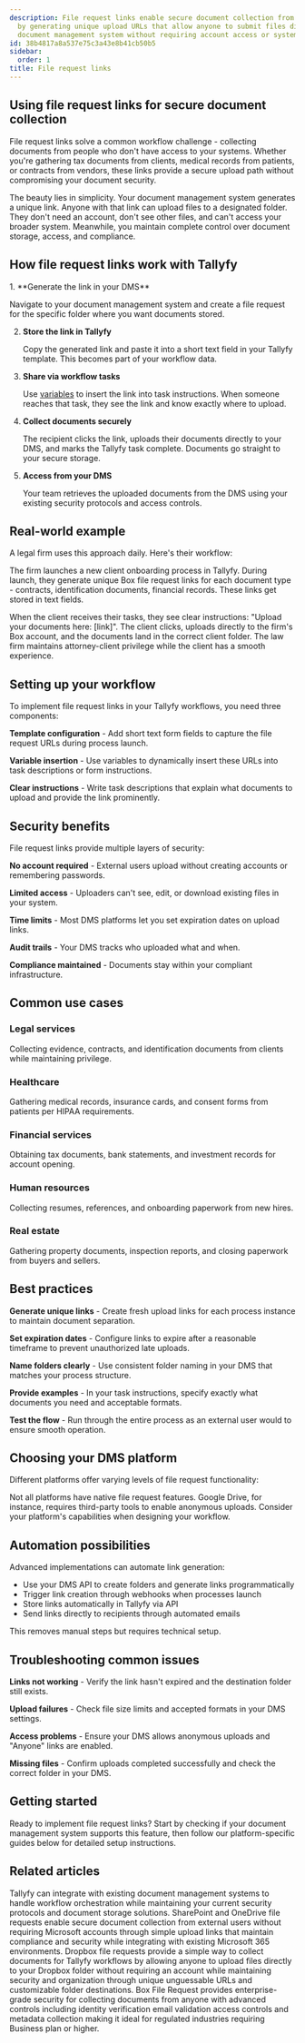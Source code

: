 ```yaml
---
description: File request links enable secure document collection from external users
  by generating unique upload URLs that allow anyone to submit files directly to your
  document management system without requiring account access or system permissions.
id: 38b4817a8a537e75c3a43e8b41cb50b5
sidebar:
  order: 1
title: File request links
---
```



## Using file request links for secure document collection

File request links solve a common workflow challenge - collecting documents from people who don't have access to your systems. Whether you're gathering tax documents from clients, medical records from patients, or contracts from vendors, these links provide a secure upload path without compromising your document security.

The beauty lies in simplicity. Your document management system generates a unique link. Anyone with that link can upload files to a designated folder. They don't need an account, don't see other files, and can't access your broader system. Meanwhile, you maintain complete control over document storage, access, and compliance.

## How file request links work with Tallyfy

<Steps>
1. **Generate the link in your DMS**
   
   Navigate to your document management system and create a file request for the specific folder where you want documents stored.

2. **Store the link in Tallyfy**
   
   Copy the generated link and paste it into a short text field in your Tallyfy template. This becomes part of your workflow data.

3. **Share via workflow tasks**
   
   Use [variables](mdc:products/pro/documenting/templates/variables/) to insert the link into task instructions. When someone reaches that task, they see the link and know exactly where to upload.

4. **Collect documents securely**
   
   The recipient clicks the link, uploads their documents directly to your DMS, and marks the Tallyfy task complete. Documents go straight to your secure storage.

5. **Access from your DMS**
   
   Your team retrieves the uploaded documents from the DMS using your existing security protocols and access controls.
</Steps>

## Real-world example

A legal firm uses this approach daily. Here's their workflow:

The firm launches a new client onboarding process in Tallyfy. During launch, they generate unique Box file request links for each document type - contracts, identification documents, financial records. These links get stored in text fields.

When the client receives their tasks, they see clear instructions: "Upload your documents here: [link]". The client clicks, uploads directly to the firm's Box account, and the documents land in the correct client folder. The law firm maintains attorney-client privilege while the client has a smooth experience.

## Setting up your workflow

To implement file request links in your Tallyfy workflows, you need three components:

**Template configuration** - Add short text form fields to capture the file request URLs during process launch.

**Variable insertion** - Use variables to dynamically insert these URLs into task descriptions or form instructions.

**Clear instructions** - Write task descriptions that explain what documents to upload and provide the link prominently.

## Security benefits

File request links provide multiple layers of security:

**No account required** - External users upload without creating accounts or remembering passwords.

**Limited access** - Uploaders can't see, edit, or download existing files in your system.

**Time limits** - Most DMS platforms let you set expiration dates on upload links.

**Audit trails** - Your DMS tracks who uploaded what and when.

**Compliance maintained** - Documents stay within your compliant infrastructure.

## Common use cases

### Legal services
Collecting evidence, contracts, and identification documents from clients while maintaining privilege.

### Healthcare
Gathering medical records, insurance cards, and consent forms from patients per HIPAA requirements.

### Financial services
Obtaining tax documents, bank statements, and investment records for account opening.

### Human resources
Collecting resumes, references, and onboarding paperwork from new hires.

### Real estate
Gathering property documents, inspection reports, and closing paperwork from buyers and sellers.

## Best practices

**Generate unique links** - Create fresh upload links for each process instance to maintain document separation.

**Set expiration dates** - Configure links to expire after a reasonable timeframe to prevent unauthorized late uploads.

**Name folders clearly** - Use consistent folder naming in your DMS that matches your process structure.

**Provide examples** - In your task instructions, specify exactly what documents you need and acceptable formats.

**Test the flow** - Run through the entire process as an external user would to ensure smooth operation.

## Choosing your DMS platform

Different platforms offer varying levels of file request functionality:

<PageTree />

Not all platforms have native file request features. Google Drive, for instance, requires third-party tools to enable anonymous uploads. Consider your platform's capabilities when designing your workflow.

## Automation possibilities

Advanced implementations can automate link generation:

- Use your DMS API to create folders and generate links programmatically
- Trigger link creation through webhooks when processes launch
- Store links automatically in Tallyfy via API
- Send links directly to recipients through automated emails

This removes manual steps but requires technical setup.

## Troubleshooting common issues

**Links not working** - Verify the link hasn't expired and the destination folder still exists.

**Upload failures** - Check file size limits and accepted formats in your DMS settings.

**Access problems** - Ensure your DMS allows anonymous uploads and "Anyone" links are enabled.

**Missing files** - Confirm uploads completed successfully and check the correct folder in your DMS.

## Getting started

Ready to implement file request links? Start by checking if your document management system supports this feature, then follow our platform-specific guides below for detailed setup instructions.

## Related articles
<CardGrid>
<LinkTitleCard header="<b>Integrations > Document management</b>" href="/products/pro/integrations/document-management/" > Tallyfy can integrate with existing document management systems to handle workflow orchestration while maintaining your current security protocols and document storage solutions. </LinkTitleCard>
<LinkTitleCard header="<b>File Request Links > SharePoint file requests</b>" href="/products/pro/integrations/document-management/file-request-links/sharepoint/" > SharePoint and OneDrive file requests enable secure document collection from external users without requiring Microsoft accounts through simple upload links that maintain compliance and security while integrating with existing Microsoft 365 environments. </LinkTitleCard>
<LinkTitleCard header="<b>File Request Links > Dropbox file requests</b>" href="/products/pro/integrations/document-management/file-request-links/dropbox/" > Dropbox file requests provide a simple way to collect documents for Tallyfy workflows by allowing anyone to upload files directly to your Dropbox folder without requiring an account while maintaining security and organization through unique unguessable URLs and customizable folder destinations. </LinkTitleCard>
<LinkTitleCard header="<b>File Request Links > Box file requests</b>" href="/products/pro/integrations/document-management/file-request-links/box/" > Box File Request provides enterprise-grade security for collecting documents from anyone with advanced controls including identity verification email validation access controls and metadata collection making it ideal for regulated industries requiring Business plan or higher. </LinkTitleCard>
</CardGrid>